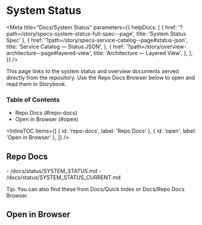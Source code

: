 # System Status


<Meta
  title="Docs/System Status"
  parameters={{
    helpDocs: [
      { href: '?path=/story/specs-system-status-full-spec--page', title: 'System Status Spec' },
      {
        href: '?path=/story/specs-service-catalog--page#status-json',
        title: 'Service Catalog — Status JSON',
      },
      {
        href: '?path=/story/overview-architecture--page#layered-view',
        title: 'Architecture — Layered View',
      },
    ],
  }}
/>
<a id="top"></a>

This page links to the system status and overview documents served directly from the repository. Use the Repo Docs Browser below to open and read them in Storybook.

### Table of Contents

- Repo Docs (#repo-docs)
- Open in Browser (#open)

<InlineTOC
  items={[
    { id: 'repo-docs', label: 'Repo Docs' },
    { id: 'open', label: 'Open in Browser' },
  ]}
/>

## Repo Docs

<a id="repo-docs"></a>- /docs/status/SYSTEM_STATUS.md - /docs/status/SYSTEM_STATUS_CURRENT.md

Tip: You can also find these from Docs/Quick Index or Docs/Repo Docs Browser.

## Open in Browser

<a id="open"></a>
<Canvas>
  <Story id="docs-repo-docs-browser--default" />
</Canvas>

<BackToTop />
